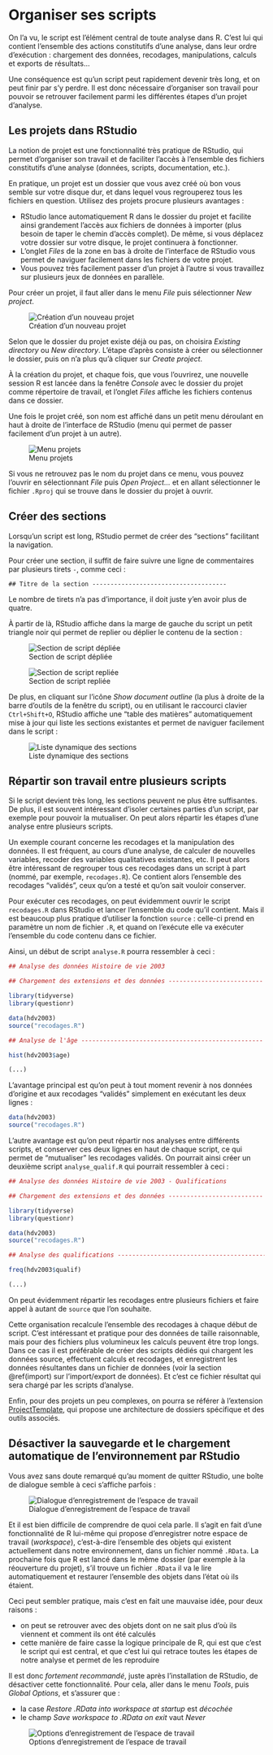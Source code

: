 # Organiser ses scripts

On l'a vu, le script est l'élément central de toute analyse dans R. C'est lui qui contient l'ensemble des actions constitutifs d'une analyse, dans leur ordre d'exécution : chargement des données, recodages, manipulations, calculs et exports de résultats...

Une conséquence est qu'un script peut rapidement devenir très long, et on peut finir par s'y perdre. Il est donc nécessaire d'organiser son travail pour pouvoir se retrouver facilement parmi les différentes étapes d'un projet d'analyse.


## Les projets dans RStudio {#projets}

La notion de projet est une fonctionnalité très pratique de RStudio, qui permet d'organiser son travail et de faciliter l'accès à l'ensemble des fichiers constitutifs d'une analyse (données, scripts, documentation, etc.).

En pratique, un projet est un dossier que vous avez créé où bon vous semble sur votre disque dur, et dans lequel vous regrouperez tous les fichiers en question. Utilisez des projets procure plusieurs avantages :

- RStudio lance automatiquement R dans le dossier du projet et facilite ainsi grandement l'accès aux fichiers de données à importer (plus besoin de taper le chemin d'accès complet). De même, si vous déplacez votre dossier sur votre disque, le projet continuera à fonctionner.
- L'onglet *Files* de la zone en bas à droite de l'interface de RStudio vous permet de naviguer facilement dans les fichiers de votre projet.
- Vous pouvez très facilement passer d'un projet à l'autre si vous travaillez sur plusieurs jeux de données en parallèle.

Pour créer un projet, il faut aller dans le menu *File* puis sélectionner *New project*. 

![Création d'un nouveau projet](resources/screenshots/rstudio_new_project1.png)


Selon que le dossier du projet existe déjà ou pas, on choisira *Existing directory* ou *New directory*. L'étape d'après consiste à créer ou sélectionner le dossier, puis on n'a plus qu'à cliquer sur *Create project*.

À la création du projet, et chaque fois, que vous l'ouvrirez, une nouvelle session R est lancée dans la fenêtre *Console* avec le dossier du projet comme répertoire de travail, et l'onglet *Files* affiche les fichiers contenus dans ce dossier.

Une fois le projet créé, son nom est affiché dans un petit menu déroulant en haut à droite de l'interface de RStudio (menu qui permet de passer facilement d'un projet à un autre). 

![Menu projets](resources/screenshots/rstudio_project_menu.png)

Si vous ne retrouvez pas le nom du projet dans ce menu, vous pouvez l'ouvrir en sélectionnant *File* puis *Open Project...* et en allant sélectionner le fichier `.Rproj` qui se trouve dans le dossier du projet à ouvrir.


## Créer des sections

Lorsqu'un script est long, RStudio permet de créer des "sections" facilitant la navigation.

Pour créer une section, il suffit de faire suivre une ligne de commentaires par plusieurs tirets `-`, comme ceci  :

```
## Titre de la section -------------------------------------
```

Le nombre de tirets n'a pas d'importance, il doit juste y'en avoir plus de quatre.

À partir de là, RStudio affiche dans la marge de gauche du script un petit triangle noir qui permet de replier ou déplier le contenu de la section :

![Section de script dépliée](resources/screenshots/rstudio_section_depliee.png)

![Section de script repliée](resources/screenshots/rstudio_section_repliee.png)

De plus, en cliquant sur l'icône *Show document outline* (la plus à droite de la barre d'outils de la fenêtre du script), ou en utilisant le raccourci clavier `Ctrl+Shift+O`, RStudio affiche une "table des matières" automatiquement mise à jour qui liste les sections existantes et permet de naviguer facilement dans le script :

![Liste dynamique des sections](resources/screenshots/rstudio_toc.png)



## Répartir son travail entre plusieurs scripts

Si le script devient très long, les sections peuvent ne plus être suffisantes. De plus, il est souvent intéressant d'isoler certaines parties d'un script, par exemple pour pouvoir la mutualiser. On peut alors répartir les étapes d'une analyse entre plusieurs scripts.

Un exemple courant concerne les recodages et la manipulation des données. Il est fréquent, au cours d'une analyse, de calculer de nouvelles variables, recoder des variables qualitatives existantes, etc. Il peut alors être intéressant de regrouper tous ces recodages dans un script à part (nommé, par exemple, `recodages.R`). Ce contient alors l'ensemble des recodages "validés", ceux qu'on a testé et qu'on sait vouloir conserver.

Pour exécuter ces recodages, on peut évidemment ouvrir le script `recodages.R` dans RStudio et lancer l'ensemble du code qu'il contient. Mais il est beaucoup plus pratique d'utiliser la fonction `source` : celle-ci prend en paramètre un nom de fichier `.R`, et quand on l'exécute elle va exécuter l'ensemble du code contenu dans ce fichier.

Ainsi, un début de script `analyse.R` pourra ressembler à ceci :

```r
## Analyse des données Histoire de vie 2003

## Chargement des extensions et des données --------------------------

library(tidyverse)
library(questionr)

data(hdv2003)
source("recodages.R")

## Analyse de l'âge --------------------------------------------------

hist(hdv2003$age)

(...)
```

L'avantage principal est qu'on peut à tout moment revenir à nos données d'origine et aux recodages "validés" simplement en exécutant les deux lignes :

```r
data(hdv2003)
source("recodages.R")
```


L'autre avantage est qu'on peut répartir nos analyses entre différents scripts, et conserver ces deux lignes en haut de chaque script, ce qui permet de "mutualiser" les recodages validés. On pourrait ainsi créer un deuxième script `analyse_qualif.R` qui pourrait ressembler à ceci :

```r
## Analyse des données Histoire de vie 2003 - Qualifications

## Chargement des extensions et des données --------------------------

library(tidyverse)
library(questionr)

data(hdv2003)
source("recodages.R")

## Analyse des qualifications --------------------------------------------------

freq(hdv2003$qualif)

(...)

```


On peut évidemment répartir les recodages entre plusieurs fichiers et faire appel à autant de `source` que l'on souhaite.

Cette organisation recalcule l'ensemble des recodages à chaque début de script. C'est intéressant et pratique pour des données de taille raisonnable, mais pour des fichiers plus volumineux les calculs peuvent être trop longs. Dans ce cas il est préférable de créer des scripts dédiés qui chargent les données source, effectuent calculs et recodages, et enregistrent les données résultantes dans un fichier de données (voir la section \@ref(import) sur l'import/export de données). Et c'est ce fichier résultat qui sera chargé par les scripts d'analyse.

Enfin, pour des projets un peu complexes, on pourra se référer à l'extension [ProjectTemplate](http://projecttemplate.net/), qui propose une architecture de dossiers spécifique et des outils associés.


## Désactiver la sauvegarde et le chargement automatique de l'environnement par RStudio

Vous avez sans doute remarqué qu'au moment de quitter RStudio, une boîte de dialogue semble à ceci s'affiche parfois :

![Dialogue d'enregistrement de l'espace de travail](resources/screenshots/rstudio_save_workspace_dialog.png)

Et il est bien difficile de comprendre de quoi cela parle. Il s'agit en fait d'une fonctionnalité de R lui-même qui propose d'enregistrer notre espace de travail (*workspace*), c'est-à-dire l'ensemble des objets qui existent actuellement dans notre environnement, dans un fichier nommé `.RData`. La prochaine fois que R est lancé dans le même dossier (par exemple à la réouverture du projet), s'il trouve un fichier `.RData` il va le lire automatiquement et restaurer l'ensemble des objets dans l'état où ils étaient.

Ceci peut sembler pratique, mais c'est en fait une mauvaise idée, pour deux raisons :

- on peut se retrouver avec des objets dont on ne sait plus d'où ils viennent et comment ils ont été calculés
- cette manière de faire casse la logique principale de R, qui est que c'est le script qui est central, et que c'est lui qui retrace toutes les étapes de notre analyse et permet de les reproduire

Il est donc *fortement recommandé*, juste après l'installation de RStudio, de désactiver cette fonctionnalité. Pour cela, aller dans le menu *Tools*, puis *Global Options*, et s'assurer que :

- la case *Restore .RData into workspace at startup* est *décochée*
- le champ *Save workspace to .RData on exit* vaut *Never*


![Options d'enregistrement de l'espace de travail](resources/screenshots/rstudio_save_workspace_options.png)




